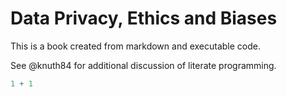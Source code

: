 # Data Privacy, Ethics and Biases

This is a book created from markdown and executable code.

See @knuth84 for additional discussion of literate programming.

```r
1 + 1
```

